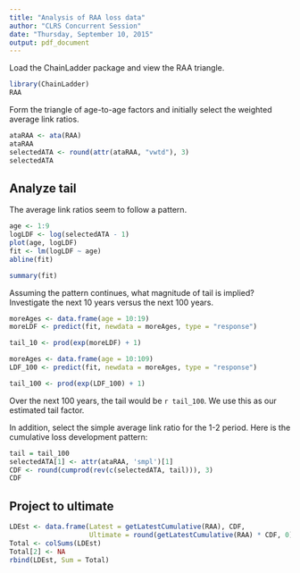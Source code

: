 ```yaml
---
title: "Analysis of RAA loss data"
author: "CLRS Concurrent Session"
date: "Thursday, September 10, 2015"
output: pdf_document
---
```


Load the ChainLadder package and view the RAA triangle.

```r
library(ChainLadder)
RAA
```

Form the triangle of age-to-age factors and initially select the weighted average link ratios.

```r
ataRAA <- ata(RAA)
ataRAA
selectedATA <- round(attr(ataRAA, "vwtd"), 3)
selectedATA
```

## Analyze tail

The average link ratios seem to follow a pattern.

```r
age <- 1:9
logLDF <- log(selectedATA - 1)
plot(age, logLDF)
fit <- lm(logLDF ~ age)
abline(fit)

summary(fit)
```

Assuming the pattern continues, what magnitude of tail is implied? 
Investigate the next 10 years versus the next 100 years.

```r
moreAges <- data.frame(age = 10:19)
moreLDF <- predict(fit, newdata = moreAges, type = "response")

tail_10 <- prod(exp(moreLDF) + 1)

moreAges <- data.frame(age = 10:109)
LDF_100 <- predict(fit, newdata = moreAges, type = "response")

tail_100 <- prod(exp(LDF_100) + 1)
```

Over the next 100 years, the tail would be `r tail_100`. We use this as our estimated tail factor.

In addition, select the simple average link ratio for the 1-2 period.
Here is the cumulative loss development pattern:

``` r
tail = tail_100
selectedATA[1] <- attr(ataRAA, 'smpl')[1]
CDF <- round(cumprod(rev(c(selectedATA, tail))), 3)
CDF
```

## Project to ultimate

``` r
LDEst <- data.frame(Latest = getLatestCumulative(RAA), CDF, 
                    Ultimate = round(getLatestCumulative(RAA) * CDF, 0))
Total <- colSums(LDEst)
Total[2] <- NA
rbind(LDEst, Sum = Total)
```
